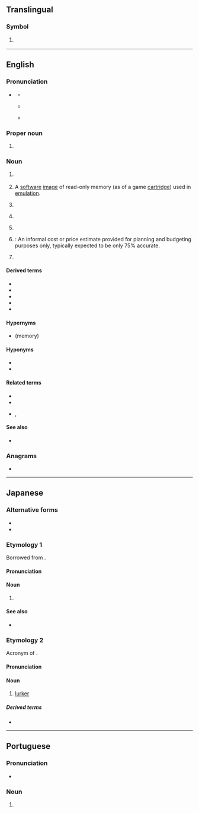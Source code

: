 {{also|Rom|Rom.|Róm|rom|ròm|róm|røm|rơm|rởm|rớm|řom}}
==Translingual==

===Symbol===
{{mul-symbol}}

# {{ISO 3166|1|3|obs=1|Romania|from=1974|to=2002}}
#: {{syn|mul|RO|qq1={{w|ISO 3166-1 alpha-2|alpha-2}} 1974{{ndash}}present|ROU|qq2=2002{{ndash}}present}}

----

==English==
{{wikipedia}}

===Pronunciation===
* {{sense|electronics|computing|video games}} {{IPA|en|/ɹɒm/}}
** {{audio|en|LL-Q1860 (eng)-Vealhurl-ROM.wav|Audio (UK)}}
** {{qualifier|dialects with the father-bother merger}} {{IPA|en|/ɹɑm/}}
** {{rhymes|en|ɒm|s=1}}

===Proper noun===
{{en-proper-noun}}

# {{label|en|sports}} {{abbreviation of|en|Romania}}

===Noun===
{{en-noun|~}}

# {{lb|en|electronics|computing}} {{acronym of|en|read-only memory}}
# {{lb|en|video games}} A [[software]] [[image]] of read-only memory (as of a game [[cartridge]]) used in [[emulation]].
# {{lb|en|medical}} {{init of|en|range of motion}}
# {{lb|en|medical}} {{acronym of|en|rupture of membranes}}
# {{lb|en|finance}} {{init of|en|[[return]] on [[margin]]}}
# {{lb|en|estimating and purchasing}} {{init of|en|[[rough]] [[order of magnitude]]|nodot=1}}: An informal cost or price estimate provided for planning and budgeting purposes only, typically expected to be only 75% accurate.
# {{lb|en|advertising}} {{init of|en|run of month}}
#: {{cot|en|ROP|ROW|ROY}}

====Derived terms====
{{sense|read-only memory}}
* {{l|en|EEPROM}}
* {{l|en|EPROM}}
* {{l|en|PROM}}
* {{l|en|ROMable}}
* {{l|en|romset}}

====Hypernyms====
* {{l|en|nonvolatile}} (memory)

====Hyponyms====
* {{l|en|MROM}}
* {{l|en|PROM}}

====Related terms====
{{sense|read-only memory}}
* {{l|en|RAM}}
* {{l|en|flash memory}}
* {{l|en|write-only memory}}, {{l|en|WOM}}

====See also====
{{sense|read-only memory}}
* {{l|en|WORM}}

===Anagrams===
* {{anagrams|en|a=mor|MOR|MRO|Mor|Mor.|O/RM|OMR|ORM|RMO}}

----

==Japanese==

===Alternative forms===
* {{ja-r|リードオンリーメモリ|リード-オンリー メモリ}}
* {{ja-r|リードオンリーメモリー|リード-オンリー メモリー}}

===Etymology 1===
Borrowed from {{bor|ja|en|ROM}}.

====Pronunciation====
{{ja-pron|ロム|acc=1}}

====Noun====
{{ja-noun|ロム}}

# {{lb|ja|computing}} {{l|en|ROM}}

====See also====
* {{ja-r|RAM|ラム}}

===Etymology 2===
Acronym of {{m|en|[[read-only]] [[member]]}}.

====Pronunciation====
{{ja-pron|ロム|acc=1}}

====Noun====
{{ja-noun|ロム}}

# {{lb|ja|internet slang}} [[lurker]]

=====Derived terms=====
* {{ja-r|ROMる|ロムる}}

----

==Portuguese==

===Pronunciation===
{{pt-IPA|RÓMM,+}}
* {{rhymes|pt|õ|s=1}}

===Noun===
{{pt-noun|f|#s}}

# {{lb|pt|electronics|video games}} {{l|en|ROM}}